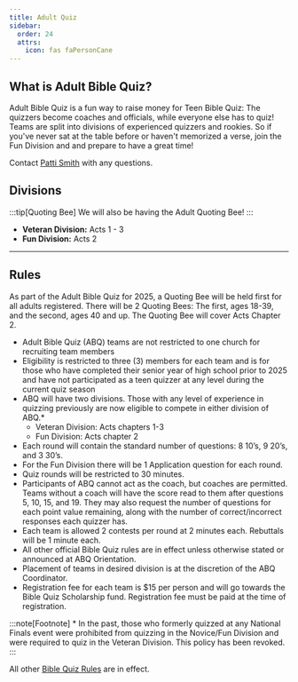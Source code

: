 ```yaml
---
title: Adult Quiz
sidebar:
  order: 24
  attrs:
    icon: fas faPersonCane
---
```


## What is Adult Bible Quiz?

Adult Bible Quiz is a fun way to raise money for Teen Bible Quiz: The quizzers become coaches and officials, while everyone else has to quiz! Teams are split into divisions of experienced quizzers and rookies. So if you've never sat at the table before or haven't memorized a verse, join the Fun Division and and prepare to have a great time!

Contact [Patti Smith](mailto:p.s.momof5@gmail.com) with any questions.

## Divisions

:::tip[Quoting Bee]
We will also be having the Adult Quoting Bee!
:::

* **Veteran Division:** Acts 1 - 3
* **Fun Division:** Acts 2

---

## Rules

As part of the Adult Bible Quiz for 2025, a Quoting Bee will be held first for all adults registered. There will be 2 Quoting Bees: The first, ages 18-39, and the second, ages 40 and up. The Quoting Bee will cover Acts Chapter 2.
* Adult Bible Quiz (ABQ) teams are not restricted to one church for recruiting team members
* Eligibility is restricted to three (3) members for each team and is for those who have completed their senior year of high school prior to 2025 and have not participated as a teen quizzer at any level during the current quiz season
* ABQ will have two divisions. Those with any level of experience in quizzing previously are now eligible to compete in either division of ABQ.\*
    * Veteran Division: Acts chapters 1-3
    * Fun Division: Acts chapter 2
* Each round will contain the standard number of questions: 8 10’s, 9 20’s, and 3 30’s.
* For the Fun Division there will be 1 Application question for each round.
* Quiz rounds will be restricted to 30 minutes.
* Participants of ABQ cannot act as the coach, but coaches are permitted.
    Teams without a coach will have the score read to them after questions 5, 10, 15, and 19. They may also request the number of questions for each point value remaining, along with the number of correct/incorrect responses each quizzer has.
* Each team is allowed 2 contests per round at 2 minutes each. Rebuttals will be 1 minute each.
* All other official Bible Quiz rules are in effect unless otherwise stated or announced at ABQ Orientation.
* Placement of teams in desired division is at the discretion of the ABQ Coordinator.
* Registration fee for each team is $15 per person and will go towards the Bible Quiz Scholarship fund. Registration fee must be paid at the time of registration.

:::note[Footnote]
\* In the past, those who formerly quizzed at any National Finals event were prohibited from quizzing in the Novice/Fun Division and were required to quiz in the Veteran Division. This policy has been revoked.
:::

All other [Bible Quiz Rules](/tbq/downloads) are in effect.
